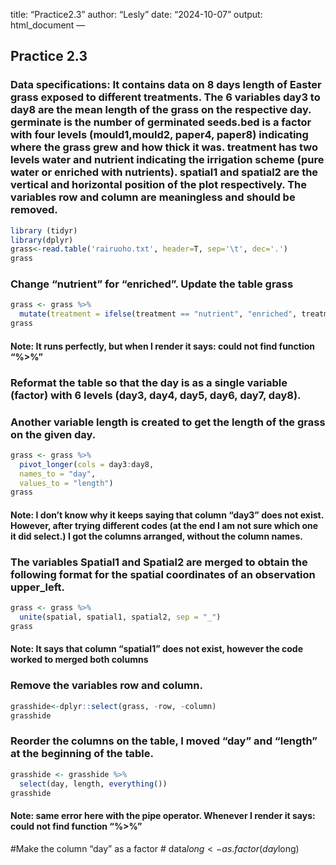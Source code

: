 
title: "Practice2.3"
author: "Lesly"
date: "2024-10-07"
output: html_document
---

## Practice 2.3

### Data specifications: It contains data on 8 days length of Easter grass exposed to different treatments. The 6 variables day3 to day8 are the mean length of the grass on the respective day. germinate is the number of germinated seeds.bed is a factor with four levels (mould1,mould2, paper4, paper8) indicating where the grass grew and how thick it was. treatment has two levels water and nutrient indicating the irrigation scheme (pure water or enriched with nutrients). spatial1 and spatial2 are the vertical and horizontal position of the plot respectively. The variables row and column are meaningless and should be removed.

```r

library (tidyr)
library(dplyr)
grass<-read.table('rairuoho.txt', header=T, sep='\t', dec='.')
grass
```




### Change "nutrient" for "enriched". Update the table grass
```r
grass <- grass %>%
  mutate(treatment = ifelse(treatment == "nutrient", "enriched", treatment))
grass
```
#### Note: It runs perfectly, but when I render it says: could not find function "%>%"




### Reformat the table so that the day is as a single variable (factor) with 6 levels (day3, day4, day5, day6, day7, day8). 
### Another variable length is created to get the length of the grass on the given day.
```r
grass <- grass %>%
  pivot_longer(cols = day3:day8,
  names_to = "day",
  values_to = "length")
grass
```
#### Note: I don't know why it keeps saying that column "day3" does not exist. However, after trying different codes (at the end I am not sure which one it did select.) I got the columns arranged, without the column names.




### The variables Spatial1 and Spatial2 are merged to obtain the following format for the spatial coordinates of an observation upper_left. 
```r
grass <- grass %>%
  unite(spatial, spatial1, spatial2, sep = "_")
grass
```
#### Note: It says that column "spatial1" does not exist, however the code worked to merged both columns



### Remove the variables row and column.
```r
grasshide<-dplyr::select(grass, -row, -column)
grasshide
```




### Reorder the columns on the table, I moved "day" and "length" at the beginning of the table.
```r
grasshide <- grasshide %>%
  select(day, length, everything())
grasshide
```
#### Note: same error here with the pipe operator. Whenever I render it says: could not find function "%>%"

#Make the column "day" as a factor
# data$long <- as.factor(day$long)
